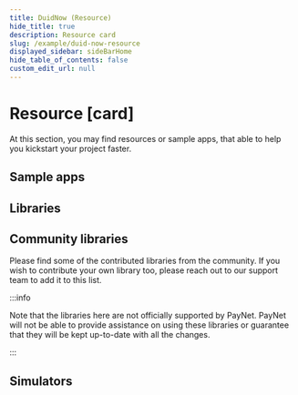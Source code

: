 ```yaml
---
title: DuidNow (Resource)
hide_title: true
description: Resource card
slug: /example/duid-now-resource
displayed_sidebar: sideBarHome
hide_table_of_contents: false
custom_edit_url: null
---
```


<Breadcrumbs />

# Resource [card]
At this section, you may find resources or sample apps, that able to help you kickstart your project faster.

## Sample apps

<div className="card-resource__wrapper">
  <CardResource title="DuitNow online banking / wallet merchant sample app"
    text="Lorem ipsum dolor sit amet consectetur. Diam nunc donec turpis nulla vitae sit at id nunc. In dolor neque justo sed. Tellus nascetur semper" />
</div>

## Libraries
<div className="card-resource__wrapper">
  <CardResource title="Message signature generator"
    text="Standalone Java app to demonstrate how the message signature is being constructed and verified. It can also be used to compare against user self generated signature." />

  <CardResource title="Message signature SDK (Java)"
    text="Java SDK providing the methods to be used for message signature signing and verification." />

  <CardResource title="Batch file signature Generator"
    text="Sample desktop app to guide user on how to construct the signature for the batch file." />


</div>


## Community libraries

Please find some of the contributed libraries from the community. If you wish to contribute your own library too, please
reach out to our support team to add it to this list.

:::info

Note that the libraries here are not officially supported by PayNet. PayNet will not be able to provide assistance on
using these libraries or guarantee that they will be kept up-to-date with all the changes.

:::


<div className="card-resource__wrapper">
  <CardResource title="Message Signature SDK (Node.js)"
    text="Node.js SDK providing the methods to be used for message signature signing and verification." />

  <CardResource title="Message signature SDK (PHP)"
    text="PHP SDK providing the methods to be used for message signature signing and verification." />

  <CardResource title="Message Signature SDK (Phyton)"
    text="Phyton SDK providing the methods to be used for message signature signing and verification." />
  <CardResource title="Message Signature SDK (C#)"
    text="C#  SDK providing the methods to be used for message signature signing and verification." />

</div>

## Simulators

<div className="card-resource__wrapper">
  <CardResource title="DuitNow Online Banking/Wallets Merchant Simulator"
    text="Testing simulator to help user to initiate transaction as and from a merchant to redirect to your internet banking site." />

  <CardResource title="Webhook Simulator"
    text="Simulator with different configurations to assist participant in testing different use cases." />

  <CardResource title="DuitNow AutoDebit Merchant Simulator"
    text="Testing simulator to help user to initiate consent as and from a merchant to redirect to your internet banking site." />

  <CardResource title="DuitNow AutoDebit Merchant Simulator"
    text="Testing simulator to help user to initiate consent as and from a merchant to redirect to your internet banking site." />
  
  <CardResource title="DuitNow Online Banking/Wallets Merchant Simulator"
    text="Testing simulator to help user to initiate transaction as and from a merchant to redirect to your internet banking site." />
    
</div>



